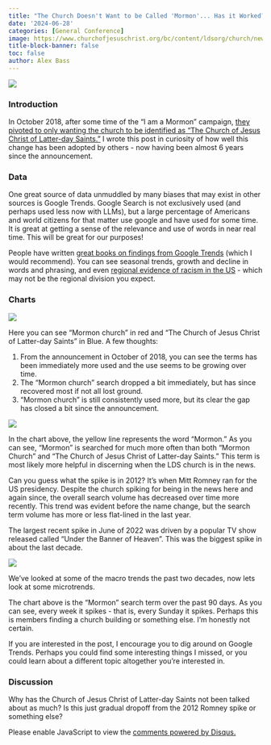 ```yaml
---
title: "The Church Doesn't Want to be Called 'Mormon'... Has it Worked?"
date: '2024-06-28'
categories: [General Conference]
image: https://www.churchofjesuschrist.org/bc/content/ldsorg/church/news/2018/08/16/580-church-meetinghouse.jpg
title-block-banner: false
toc: false
author: Alex Bass
---
```

![](https://www.churchofjesuschrist.org/bc/content/ldsorg/church/news/2018/08/16/580-church-meetinghouse.jpg){fig-align="center"}

### Introduction
In October 2018, after some time of the "I am a Mormon" campaign, [they pivoted to only wanting the church to be identified as "The Church of Jesus Christ of Latter-day Saints."](https://www.churchofjesuschrist.org/study/history/topics/name-of-the-church?lang=eng) I wrote this post in curiosity of how well this change has been adopted by others - now having been almost 6 years since the announcement.


### Data
One great source of data unmuddled by many biases that may exist in other sources is Google Trends. Google Search is not exclusively used (and perhaps used less now with LLMs), but a large percentage of Americans and world citizens for that matter use google and have used for some time. It is great at getting a sense of the relevance and use of words in near real time. This will be great for our purposes!

People have written [great books on findings from Google Trends](https://www.amazon.com/Everybody-Lies-Internet-About-Really-ebook/dp/B01AFXZ2F4/ref=sr_1_1?dib=eyJ2IjoiMSJ9.i1Ryk3rZ5aCM3T9Kfcql3uosKnO2dI3n8PYLQ7PyyMmxhH0B5BsqAS78F4thTfHuNxqnYXPTyhuwQ3pHv7wLGMFMM4bNbLJwPsUH11YXfgtAKKJuL8WYlLWsmIbNOUNscsaGSIpnOW5uMZxDUfsAOx1CviMRPwBae5ejOx9tHuktSheeU2b3hxK7lh5mfIwTDuVPRmPAq73fUOIg88yKx__SLPeIi5pSwAgpPr5cQwD5Vhw4X8MhzWy11NolpHLdQ8fj3qhd7MUUZMhZrYIsByo4lm52o4eK8RQcQgzWAt4.cJ4snz5LlVzWnOIXtdrqj0WdJiWjZw_Ngl-LRWj44Hg&dib_tag=se&hvadid=409973252627&hvdev=c&hvlocphy=9029753&hvnetw=g&hvqmt=e&hvrand=11792347865622208823&hvtargid=kwd-4029974512&hydadcr=22533_11318209&keywords=everybody+lies&qid=1719166534&sr=8-1) (which I would recommend). You can see seasonal trends, growth and decline in words and phrasing, and even [regional evidence of racism in the US](https://www.sciencedirect.com/science/article/abs/pii/S0047272714000929) - which may not be the regional division you expect.

### Charts

![](./figure0.png)

Here you can see "Mormon church" in red and "The Church of Jesus Christ of Latter-day Saints" in Blue. A few thoughts:

1. From the announcement in October of 2018, you can see the terms has been immediately more used and the use seems to be growing over time.
2. The "Mormon church" search dropped a bit immediately, but has since recovered most if not all lost ground.
3. "Mormon church" is still consistently used more, but its clear the gap has closed a bit since the announcement.

![](./figure1.png)

In the chart above, the yellow line represents the word "Mormon." As you can see, "Mormon" is searched for much more often than both "Mormon Church" and "The Church of Jesus Christ of Latter-day Saints." This term is most likely more helpful in discerning when the LDS church is in the news.

Can you guess what the spike is in 2012? It's when Mitt Romney ran for the US presidency. Despite the church spiking for being in the news here and again since, the overall search volume has decreased over time more recently. This trend was evident before the name change, but the search term volume has more or less flat-lined in the last year.

The largest recent spike in June of 2022 was driven by a popular TV show released called "Under the Banner of Heaven". This was the biggest spike in about the last decade.

![](./figure2.png)

We've looked at some of the macro trends the past two decades, now lets look at some microtrends.

The chart above is the "Mormon" search term over the past 90 days. As you can see, every week it spikes - that is, every Sunday it spikes. Perhaps this is members finding a church building or something else. I'm honestly not certain.

If you are interested in the post, I encourage you to dig around on Google Trends. Perhaps you could find some interesting things I missed, or you could learn about a different topic altogether you're interested in.

### Discussion

Why has the Church of Jesus Christ of Latter-day Saints not been talked about as much? Is this just gradual dropoff from the 2012 Romney spike or something else?

<div id="disqus_thread"></div>
<script>
    /**
    *  RECOMMENDED CONFIGURATION VARIABLES: EDIT AND UNCOMMENT THE SECTION BELOW TO INSERT DYNAMIC VALUES FROM YOUR PLATFORM OR CMS.
    *  LEARN WHY DEFINING THESE VARIABLES IS IMPORTANT: https://disqus.com/admin/universalcode/#configuration-variables    */
    var disqus_config = function () {
    this.page.url = "https://mormonmetrics.com/posts/name_change_trends/";  // Replace PAGE_URL with your page's canonical URL variable
    this.page.identifier = "name_change_trends"; // Replace PAGE_IDENTIFIER with your page's unique identifier variable
    };

    (function() { // DON'T EDIT BELOW THIS LINE
    var d = document, s = d.createElement('script');
    s.src = 'https://www-mormonmetrics-com.disqus.com/embed.js';
    s.setAttribute('data-timestamp', +new Date());
    (d.head || d.body).appendChild(s);
    })();
</script>
<noscript>Please enable JavaScript to view the <a href="https://disqus.com/?ref_noscript">comments powered by Disqus.</a></noscript>
